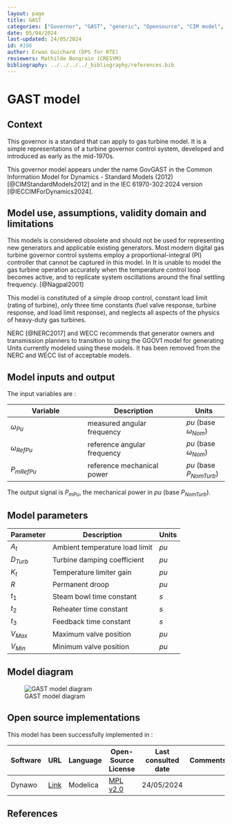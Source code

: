 ```yaml
---
layout: page
title: GAST
categories: ["Governor", "GAST", "generic", "Opensource", "CIM model", "RMS", "phasor", "MRL4", "Single phase", "GovGAST", "IEC", "dynawo", "#106"]
date: 05/04/2024
last-updated: 24/05/2024
id: #106
author: Erwan Guichard (DPS for RTE)
reviewers: Mathilde Bongrain (CRESYM)
bibliography: ../../../../_bibliography/references.bib
---
```

# GAST model

## Context
This governor is a standard that can apply to gas turbine model. It is a simple representations of a turbine governor control system, developed and introduced as early as the mid-1970s.

This governor model appears under the name GovGAST in the Common Information Model for Dynamics - Standard Models (2012) [@CIMStandardModels2012] and in the IEC 61970-302:2024 version [@IECCIMForDynamics2024].

## Model use, assumptions, validity domain and limitations

This models is considered obsolete and should not be used for representing new generators and applicable existing generators. Most modern digital gas turbine governor control systems employ a proportional-integral (PI) controller that cannot be captured in this model.  In It is unable to model the gas turbine operation accurately when the temperature control loop
 becomes active, and to replicate system oscillations around the final settling frequency. [@Nagpal2001]

This model is constituted of a simple droop control, constant load limit (rating of turbine), only three time constants (fuel valve response, turbine response, and load limit response), and neglects all aspects of the physics of heavy-duty gas turbines.

NERC [@NERC2017] and WECC recommends that generator owners and transmission planners to transition to using the GGOV1 model for generating Units currently modeled using these models. It has been removed from the NERC and WECC list of acceptable models.

## Model inputs and output

The input variables are :

| Variable | Description | Units |
|-----------|--------------| ------|
| $\omega_{Pu}$ | measured angular frequency | $pu$ (base $\omega_{Nom}$)|
| $\omega_{RefPu}$ | reference angular frequency | $pu$ (base $\omega_{Nom}$)|
| $P_{mRefPu}$ | reference mechanical power | $pu$ (base $P_{NomTurb}$)|

The output signal is $P_{mPu}$, the mechanical power in $pu$ (base $P_{NomTurb}$).

## Model parameters

| Parameter | Description | Units |
|-----------|--------------| ------|
| $A_t$ |Ambient temperature load limit | $pu$|
|$D_{Turb}$ |Turbine damping coefficient |$pu$|
|$K_t$ |Temperature limiter gain |$pu$|
|$R$ |Permanent droop |$pu$|
|$t_1$ |Steam bowl time constant |$s$|
|$t_2$ |Reheater time constant |$s$|
|$t_3$ |Feedback time constant |$s$|
|$V_{Max}$ |Maximum valve position |$pu$|
|$V_{Min}$ |Minimum valve position |$pu$|

## Model diagram

![GAST model diagram](GAST.drawio.svg){#fig-gast}

## Open source implementations

This model has been successfully implemented in :

| Software      | URL | Language | Open-Source License | Last consulted date | Comments |
| ------------- | --- | -------- | ------------------- | ------------------- | -------- |
| Dynawo | [Link](https://github.com/dynawo/dynawo) | Modelica | [MPL v2.0](https://www.mozilla.org/en-US/MPL/2.0/)  | 24/05/2024 |  |

## References 
